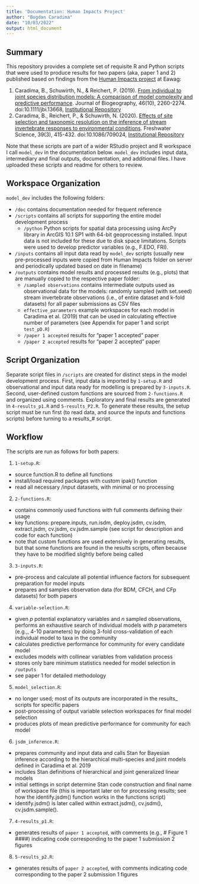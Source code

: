 ```yaml
---
title: 'Documentation: Human Impacts Project'
author: "Bogdan Caradima"
date: "10/03/2022"
output: html_document
---
```


## Summary

This repository provides a complete set of requisite R and Python scripts that were used to produce results for two papers (aka, paper 1 and 2) published based on findings from the [Human Impacts project](https://www.eawag.ch/en/department/siam/projects/human-impacts-on-the-community-composition-of-swiss-rivers/) at Eawag:

1. Caradima, B., Schuwirth, N., & Reichert, P. (2019). [From individual to joint species distribution models: A comparison of model complexity and predictive performance](https://onlinelibrary.wiley.com/doi/abs/10.1111/jbi.13668?casa_token=_wDm-SIx2H0AAAAA:G5it16HoOoKi2D7Q83MJ2CnChqsFR_XqGQNYfDBR_D9wvOSJedsrhSBbNXiKlm9Fvgz7WwFshRIrloo7cQ). Journal of Biogeography, 46(10), 2260-2274. doi:10.1111/jbi.13668, [Institutional Repository](https://www.dora.lib4ri.ch/eawag/islandora/object/eawag:19054)
2. Caradima, B., Reichert, P., & Schuwirth, N. (2020). [Effects of site selection and taxonomic resolution on the inference of stream invertebrate responses to environmental conditions](https://www.journals.uchicago.edu/doi/abs/10.1086/709024?casa_token=8JDdR3cNHHAAAAAA:9vUT51LepXNftxx5CdWBKaiwM6eakmzLrVQzZ4XHooIulgd7jP5ItPXla0seug1JMyOxQSWmY0qekA). Freshwater Science, 39(3), 415-432. doi:10.1086/709024, [Institutional Repository](https://www.dora.lib4ri.ch/eawag/islandora/object/eawag:21111)

Note that these scripts are part of a wider RStudio project and R workspace I call `model_dev` in the documentation below. `model_dev` includes input data, intermediary and final outputs, documentation, and additional files. I have uploaded these scripts and readme for others to review.

## Workspace Organization
`model_dev` includes the following folders:

* `/doc` contains documentation needed for frequent reference
* `/scripts` contains all scripts for supporting the entire model development process
  * `/python` Python scripts for spatial data processing using ArcPy library in ArcGIS 10.1 SP1 with 64-bit geoprocessing installed. Input data is not included for these due to disk space limitations. Scripts were used to develop predictor variables (e.g., F.EDO, FRI).
* `/inputs` contains all input data read by `model_dev` scripts (usually new pre-processed inputs were copied from Human Impacts folder on server and periodically updated based on date in filename)
* `/outputs` contains model results and processed results (e.g., plots) that are manually copied to the respective paper folder:
  * `/sampled observations` contains intermediate outputs used as observational data for the models: randomly sampled (with set.seed) stream invertebrate observations (i.e., of entire dataset and k-fold datasets) for all paper submissions as CSV files
  * `effective_parameters` example workspaces for each model in Caradima et al. (2019) that can be used in calculating effective number of parameters (see Appendix for paper 1 and script `test_pD.R`)
  * `/paper 1 accepted` results for “paper 1 accepted” paper
  * `/paper 2 accepted` results for “paper 2 accepted” paper
  
## Script Organization
Separate script files in `/scripts` are created for distinct steps in the model development process. First, input data is imported by `1-setup.R` and observational and input data ready for modelling is prepared by `3-inputs.R`. Second, user-defined custom functions are sourced from `2-functions.R` and organized using comments. Exploratory and final results are generated in `4-results_p1.R` and `5-results_P2.R`. To generate these results, the setup script must be run first (to read data, and source the inputs and functions scripts) before turning to a results_# script.

## Workflow
The scripts are run as follows for both papers:

1. `1-setup.R`:
  * source function.R to define all functions
  * install/load required packages with custom ipak() function
  * read all necessary /input datasets, with minimal or no processing
2. `2-functions.R`:
  * contains commonly used functions with full comments defining their usage
  * key functions: prepare.inputs, run.isdm, deploy.jsdm, cv.isdm, extract.jsdm, cv.jsdm, cv.jsdm.sample (see script for description and code for each function)
  * note that custom functions are used extensively in generating results, but that some functions are found in the results scripts, often because they have to be modified slightly before being called
3. `3-inputs.R`:
  * pre-process and calculate all potential influence factors for subsequent preparation for model inputs
  * prepares and samples observation data (for BDM, CFCH, and CFp datasets) for both papers
4. `variable-selection.R`:
  * given $p$ potential explanatory variables and $n$ sampled observations, performs an exhaustive search of individual models with $p$ parameters (e.g.,, 4-10 parameters) by doing 3-fold cross-validation of each individual model to taxa in the community
  * calculates predictive performance for community for every candidate model
  * excludes models with collinear variables from validation process
  * stores only bare minimum statistics needed for model selection in `/outputs`
  * see paper 1 for detailed methodology
5. `model_selection.R`:
  * no longer used; most of its outputs are incorporated in the results_ scripts for specific papers
  * post-processing of output variable selection workspaces for final model selection
  * produces plots of mean predictive performance for community for each model
6. `jsdm_inference.R`:
  * prepares community and input data and calls Stan for Bayesian inference according to the hierarchical multi-species and joint models defined in Caradima et al. 2019
  * includes Stan definitions of hierarchical and joint generalized linear models
  * initial settings in script determine Stan code construction and final name of workspace file (this is important later on for processing results; see how the identify.jsdm() function works in the functions script)
  * identify.jsdm() is later called within extract.jsdm(), cv.jsdm(), cv.jsdm.sample().
7. `4-results_p1.R`:
  * generates results of `paper 1 accepted`, with comments (e.g., # Figure 1 ####) indicating code corresponding to the paper 1 submission 2 figures
8. `5-results_p2.R`:
  * generates results of `paper 2 accepted`, with comments indicating code corresponding to the paper 2 submission 1 figures